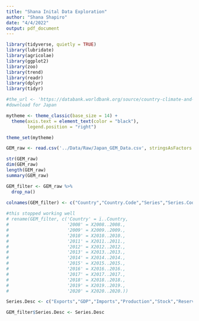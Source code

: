 ```yaml
---
title: "Shana Inital Data Exploration"
author: "Shana Shapiro"
date: "4/4/2022"
output: pdf_document
---
```


```r
library(tidyverse, quietly = TRUE)
library(lubridate)
library(agricolae)
library(ggplot2)
library(zoo)
library(trend)
library(readr)
library(dplyr)
library(tidyr)
```


```r
#the_url <- 'https://databank.worldbank.org/source/country-climate-and-development-report-(ccdr)'
#download for Japan
```

```r
mytheme <- theme_classic(base_size = 14) +
  theme(axis.text = element_text(color = "black"), 
        legend.position = "right")

theme_set(mytheme)
```


```r
GEM_raw <- read.csv('../Data/Raw/Japan_GEM_Data.csv', stringsAsFactors = TRUE)

str(GEM_raw)
dim(GEM_raw)
length(GEM_raw)
summary(GEM_raw)
```

```r
GEM_filter <- GEM_raw %>% 
  drop_na()
  
colnames(GEM_filter) <- c("Country","Country.Code","Series","Series.Code",2008:2020)

#this stopped working well 
# rename(GEM_filter, c('Country' = ï..Country, 
#                      '2008' = X2008..2008.,
#                      '2009' = X2009..2009., 
#                      '2010' = X2010..2010.,
#                      '2011' = X2011..2011.,
#                      '2012' = X2012..2012.,
#                      '2013' = X2013..2013.,
#                      '2014' = X2014..2014., 
#                      '2015' = X2015..2015., 
#                      '2016' = X2016..2016., 
#                      '2017' = X2017..2017.,
#                      '2018' = X2018..2018.,
#                      '2019' = X2019..2019.,
#                      '2020' = X2020..2020.))

Series.Desc <- c("Exports","GDP","Imports","Production","Stock","Reserves","Unemployment") 

GEM_filter$Series.Desc <- Series.Desc

```



